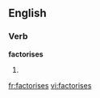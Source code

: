 
==English==

===Verb===
'''factorises'''

# {{third-person singular of|[[factorise]]}}

[[fr:factorises]]
[[vi:factorises]]